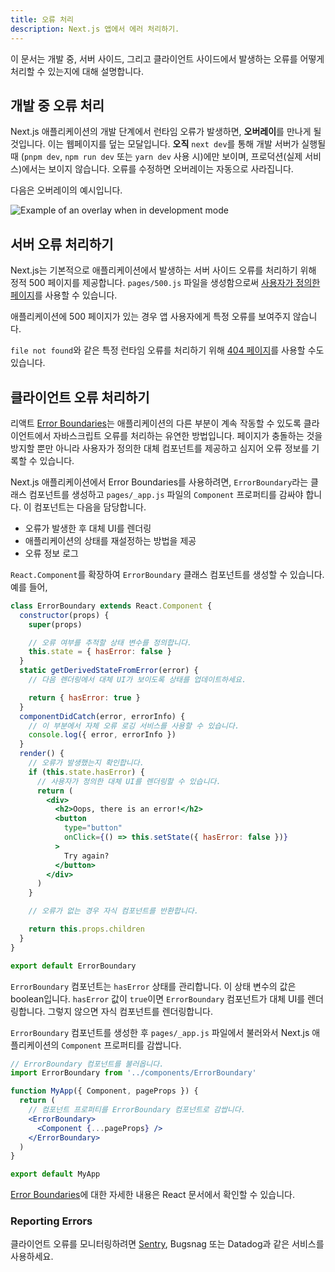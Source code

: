 ```yaml
---
title: 오류 처리
description: Next.js 앱에서 에러 처리하기.
---
```


이 문서는 개발 중, 서버 사이드, 그리고 클라이언트 사이드에서 발생하는 오류를 어떻게 처리할 수 있는지에 대해 설명합니다.

## 개발 중 오류 처리

Next.js 애플리케이션의 개발 단계에서 런타임 오류가 발생하면, **오버레이**를 만나게 될 것입니다. 이는 웹페이지를 덮는 모달입니다. **오직** `next dev`를 통해 개발 서버가 실행될 때 (`pnpm dev`, `npm run dev` 또는 `yarn dev` 사용 시)에만 보이며, 프로덕션(실제 서비스)에서는 보이지 않습니다. 오류를 수정하면 오버레이는 자동으로 사라집니다.

다음은 오버레이의 예시입니다.

![Example of an overlay when in development mode](https://assets.vercel.com/image/upload/v1645118290/docs-assets/static/docs/error-handling/overlay.png)

## 서버 오류 처리하기

Next.js는 기본적으로 애플리케이션에서 발생하는 서버 사이드 오류를 처리하기 위해 정적 500 페이지를 제공합니다. `pages/500.js` 파일을 생성함으로써 [사용자가 정의한 페이지](/docs/pages/building-your-application/routing/custom-error#customizing-the-500-page)를 사용할 수 있습니다.

애플리케이션에 500 페이지가 있는 경우 앱 사용자에게 특정 오류를 보여주지 않습니다.

`file not found`와 같은 특정 런타임 오류를 처리하기 위해 [404 페이지](/docs/pages/building-your-application/routing/custom-error#404-page)를 사용할 수도 있습니다.

## 클라이언트 오류 처리하기

리액트 [Error Boundaries](https://react.dev/reference/react/Component#catching-rendering-errors-with-an-error-boundary)는 애플리케이션의 다른 부분이 계속 작동할 수 있도록 클라이언트에서 자바스크립트 오류를 처리하는 유연한 방법입니다. 페이지가 충돌하는 것을 방지할 뿐만 아니라 사용자가 정의한 대체 컴포넌트를 제공하고 심지어 오류 정보를 기록할 수 있습니다.

Next.js 애플리케이션에서 Error Boundaries를 사용하려면, `ErrorBoundary`라는 클래스 컴포넌트를 생성하고 `pages/_app.js` 파일의 `Component` 프로퍼티를 감싸야 합니다. 이 컴포넌트는 다음을 담당합니다.

- 오류가 발생한 후 대체 UI를 렌더링
- 애플리케이션의 상태를 재설정하는 방법을 제공
- 오류 정보 로그

`React.Component`를 확장하여 `ErrorBoundary` 클래스 컴포넌트를 생성할 수 있습니다. 예를 들어,

```jsx
class ErrorBoundary extends React.Component {
  constructor(props) {
    super(props)

    // 오류 여부를 추적할 상태 변수를 정의합니다.
    this.state = { hasError: false }
  }
  static getDerivedStateFromError(error) {
    // 다음 렌더링에서 대체 UI가 보이도록 상태를 업데이트하세요.

    return { hasError: true }
  }
  componentDidCatch(error, errorInfo) {
    // 이 부분에서 자체 오류 로깅 서비스를 사용할 수 있습니다.
    console.log({ error, errorInfo })
  }
  render() {
    // 오류가 발생했는지 확인합니다.
    if (this.state.hasError) {
      // 사용자가 정의한 대체 UI를 렌더링할 수 있습니다.
      return (
        <div>
          <h2>Oops, there is an error!</h2>
          <button
            type="button"
            onClick={() => this.setState({ hasError: false })}
          >
            Try again?
          </button>
        </div>
      )
    }

    // 오류가 없는 경우 자식 컴포넌트를 반환합니다.

    return this.props.children
  }
}

export default ErrorBoundary
```

`ErrorBoundary` 컴포넌트는 `hasError` 상태를 관리합니다. 이 상태 변수의 값은 boolean입니다. `hasError` 값이 `true`이면 `ErrorBoundary` 컴포넌트가 대체 UI를 렌더링합니다. 그렇지 않으면 자식 컴포넌트를 렌더링합니다.

`ErrorBoundary` 컴포넌트를 생성한 후 `pages/_app.js` 파일에서 불러와서 Next.js 애플리케이션의 `Component` 프로퍼티를 감쌉니다.

```jsx
// ErrorBoundary 컴포넌트를 불러옵니다.
import ErrorBoundary from '../components/ErrorBoundary'

function MyApp({ Component, pageProps }) {
  return (
    // 컴포넌트 프로퍼티를 ErrorBoundary 컴포넌트로 감쌉니다.
    <ErrorBoundary>
      <Component {...pageProps} />
    </ErrorBoundary>
  )
}

export default MyApp
```

[Error Boundaries](https://react.dev/reference/react/Component#catching-rendering-errors-with-an-error-boundary)에 대한 자세한 내용은 React 문서에서 확인할 수 있습니다.

### Reporting Errors

클라이언트 오류를 모니터링하려면 [Sentry](https://github.com/vercel/next.js/tree/canary/examples/with-sentry), Bugsnag 또는 Datadog과 같은 서비스를 사용하세요.